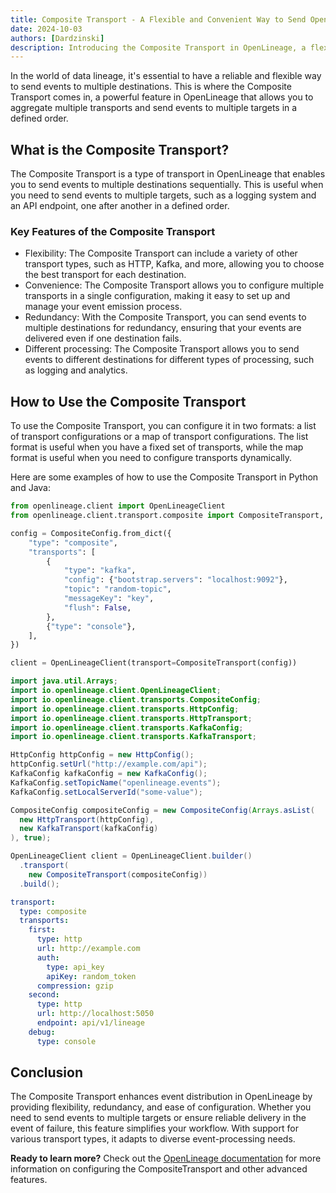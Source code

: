 ```yaml
---
title: Composite Transport - A Flexible and Convenient Way to Send OpenLineage Events
date: 2024-10-03
authors: [Dardzinski]
description: Introducing the Composite Transport in OpenLineage, a flexible and convenient way to send events to multiple destinations, providing redundancy and flexibility in event distribution.
---
```



In the world of data lineage, it's essential to have a reliable and flexible way to send events to multiple destinations. This is where the Composite Transport comes in, a powerful feature in OpenLineage that allows you to aggregate multiple transports and send events to multiple targets in a defined order.

<!--truncate-->

## What is the Composite Transport?

The Composite Transport is a type of transport in OpenLineage that enables you to send events to multiple destinations sequentially. This is useful when you need to send events to multiple targets, such as a logging system and an API endpoint, one after another in a defined order.

### Key Features of the Composite Transport

* Flexibility: The Composite Transport can include a variety of other transport types, such as HTTP, Kafka, and more, allowing you to choose the best transport for each destination.
* Convenience: The Composite Transport allows you to configure multiple transports in a single configuration, making it easy to set up and manage your event emission process.
* Redundancy: With the Composite Transport, you can send events to multiple destinations for redundancy, ensuring that your events are delivered even if one destination fails.
* Different processing: The Composite Transport allows you to send events to different destinations for different types of processing, such as logging and analytics.

## How to Use the Composite Transport

To use the Composite Transport, you can configure it in two formats: a list of transport configurations or a map of transport configurations. The list format is useful when you have a fixed set of transports, while the map format is useful when you need to configure transports dynamically.

Here are some examples of how to use the Composite Transport in Python and Java:

<Tabs groupId="examples">
<TabItem value="python" label="Python Example">

```python
from openlineage.client import OpenLineageClient
from openlineage.client.transport.composite import CompositeTransport, CompositeConfig

config = CompositeConfig.from_dict({
    "type": "composite",
    "transports": [
        {
            "type": "kafka",
            "config": {"bootstrap.servers": "localhost:9092"},
            "topic": "random-topic",
            "messageKey": "key",
            "flush": False,
        },
        {"type": "console"},
    ],
})

client = OpenLineageClient(transport=CompositeTransport(config))
```
</TabItem>

<TabItem value="java" label="Java Example">

```java
import java.util.Arrays;
import io.openlineage.client.OpenLineageClient;
import io.openlineage.client.transports.CompositeConfig;
import io.openlineage.client.transports.HttpConfig;
import io.openlineage.client.transports.HttpTransport;
import io.openlineage.client.transports.KafkaConfig;
import io.openlineage.client.transports.KafkaTransport;

HttpConfig httpConfig = new HttpConfig();
httpConfig.setUrl("http://example.com/api");
KafkaConfig kafkaConfig = new KafkaConfig();
KafkaConfig.setTopicName("openlineage.events");
KafkaConfig.setLocalServerId("some-value");

CompositeConfig compositeConfig = new CompositeConfig(Arrays.asList(
  new HttpTransport(httpConfig),
  new KafkaTransport(kafkaConfig)
), true);

OpenLineageClient client = OpenLineageClient.builder()
  .transport(
    new CompositeTransport(compositeConfig))
  .build();
```
</TabItem>

<TabItem value="yaml-map" label="Yaml Config">

```yaml
transport:
  type: composite
  transports:
    first:
      type: http
      url: http://example.com
      auth:
        type: api_key
        apiKey: random_token
      compression: gzip
    second:
      type: http
      url: http://localhost:5050
      endpoint: api/v1/lineage
    debug:
      type: console
```
</TabItem>

</Tabs>

## Conclusion

The Composite Transport enhances event distribution in OpenLineage by providing flexibility, redundancy, and ease of configuration.
Whether you need to send events to multiple targets or ensure reliable delivery in the event of failure, this feature simplifies your workflow.
With support for various transport types, it adapts to diverse event-processing needs.

**Ready to learn more?** Check out the [OpenLineage documentation](https://openlineage.io/docs) for more information on configuring the CompositeTransport and other advanced features.